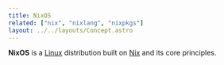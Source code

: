 ```yaml
---
title: NixOS
related: ["nix", "nixlang", "nixpkgs"]
layout: ../../layouts/Concept.astro
---
```


**NixOS** is a [Linux] distribution built on [Nix] and its core principles.

[linux]: https://www.linux.org
[nix]: /concepts/nix

